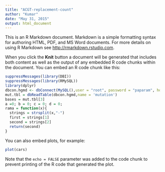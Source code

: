 ```yaml
---
title: "ACGT-replacement-count"
author: "Kumar"
date: "May 31, 2015"
output: html_document
---
```


This is an R Markdown document. Markdown is a simple formatting syntax for authoring HTML, PDF, and MS Word documents. For more details on using R Markdown see <http://rmarkdown.rstudio.com>.

When you click the **Knit** button a document will be generated that includes both content as well as the output of any embedded R code chunks within the document. You can embed an R code chunk like this:

```r
suppressMessages(library(DBI))
suppressMessages(library(RMySQL))
library(dplyr)
dbcon.hgmd <- dbConnect(MySQL(),user = "root", password = "paparam", host = "localhost", db = "hgmd_pro") # connect to database hgmd_pro in local server
mut.tbl = dbReadTable(dbcon.hgmd,name = 'mutation')
bases = mut.tbl[3]
a =0; b = 0; c = 0; d = 0;
rama = function(x){
  strings = strsplit(x,"-")
  first = strings[1]
  second = strings[2]
  return(second)
}

```

You can also embed plots, for example:

```r
plot(cars)
```

Note that the `echo = FALSE` parameter was added to the code chunk to prevent printing of the R code that generated the plot.
